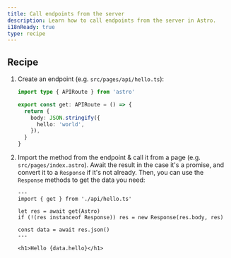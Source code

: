 ```yaml
---
title: Call endpoints from the server
description: Learn how to call endpoints from the server in Astro.
i18nReady: true
type: recipe
---
```


## Recipe

1. Create an endpoint (e.g. `src/pages/api/hello.ts`):

    ```ts title="src/pages/api/hello.ts"
    import type { APIRoute } from 'astro'

    export const get: APIRoute = () => {
      return {
        body: JSON.stringify({
          hello: 'world',
        }),
      }
    }
    ```

2. Import the method from the endpoint & call it from a page (e.g. `src/pages/index.astro`). Await the result in the case it's a promise, and convert it to a `Response` if it's not already. Then, you can use the `Response` methods to get the data you need:

    ```tsx title="src/pages/index.astro"
    ---
    import { get } from './api/hello.ts'

    let res = await get(Astro)
    if (!(res instanceof Response)) res = new Response(res.body, res)

    const data = await res.json()
    ---

    <h1>Hello {data.hello}</h1>
    ```
